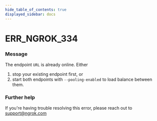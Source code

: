 ```yaml
---
hide_table_of_contents: true
displayed_sidebar: docs
---
```



# ERR_NGROK_334

### Message

The endpoint `URL` is already online. Either

1. stop your existing endpoint first, or
2. start both endpoints with `--pooling-enabled` to load balance between them.

<ErrorDetails error="err_ngrok_334" />

### Further help

If you're having trouble resolving this error, please reach out to [support@ngrok.com](mailto:support@ngrok.com?subject=Help%20with%20ERR_NGROK_334)

